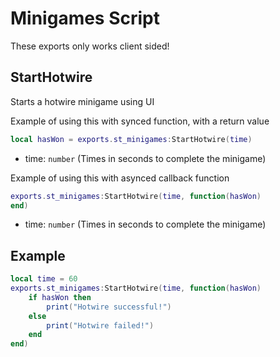 
# Minigames Script

<ResourceLinks link="https://shop.stausi.com/package/6528185" />

<Callout type="info">
These exports only works client sided!
</Callout>

## StartHotwire

Starts a hotwire minigame using UI

Example of using this with synced function, with a return value

```lua
local hasWon = exports.st_minigames:StartHotwire(time)
```

- time: `number` (Times in seconds to complete the minigame)

Example of using this with asynced callback function

```lua
exports.st_minigames:StartHotwire(time, function(hasWon)
end)
```

- time: `number` (Times in seconds to complete the minigame)

## Example
```lua
local time = 60
exports.st_minigames:StartHotwire(time, function(hasWon)
    if hasWon then
        print("Hotwire successful!")
    else
        print("Hotwire failed!")
    end
end)
```

